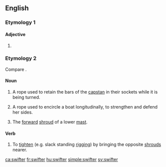 ==English==

===Etymology 1===

====Adjective====
{{head|en|adjective comparative form}}

# {{en-comparative of|swift}}

===Etymology 2===
Compare {{m|en|swivel}}.

====Noun====
{{en-noun}}

# {{lb|en|nautical}} A rope used to retain the bars of the [[capstan]] in their sockets while it is being turned.
# {{lb|en|nautical}} A rope used to encircle a boat longitudinally, to strengthen and defend her sides.
# {{lb|en|nautical}} The [[forward]] [[shroud]] of a lower [[mast]].

====Verb====
{{en-verb}}

# {{lb|en|nautical|transitive}} To [[tighten]] (e.g. slack standing [[rigging]]) by bringing the opposite [[shroud]]s nearer.

[[ca:swifter]]
[[fr:swifter]]
[[hu:swifter]]
[[simple:swifter]]
[[sv:swifter]]